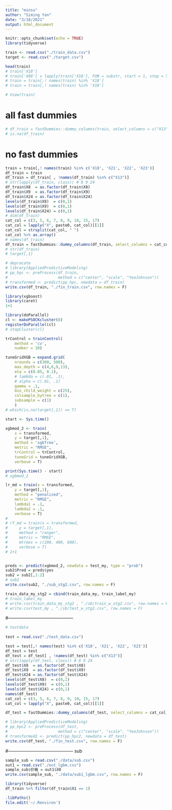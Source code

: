 ```yaml
---
title: "minsu"
author: "Siming Yan"
date: "3/18/2021"
output: html_document
---
```


```r
knitr::opts_chunk$set(echo = TRUE)
library(tidyverse)
```

```r
train <- read.csv("./train_data.csv")
target <- read.csv("./target.csv")
```

```r
head(train)
# train['X18']
# train['X88'] = lapply(train['X18'], FUN = substr, start = 1, stop = 5)
# train = train[,! names(train) %in% 'X18']
# train = train[,! names(train) %in% 'X18']

```

```r
# View(train)
```

# all fast dummies

```r
# df_train = fastDummies::dummy_columns(train, select_columns = c("X13", "X24", "X88", "X8", "X9"))
# is.na(df_train)
```

# no fast dummies

```r
train = train[,! names(train) %in% c('X18', 'X21', 'X22', 'X23')]
df_train = train
df_train = df_train[ , !names(df_train) %in% c("X13")]
# str(lapply(df_train, class)) # 8 9 24
df_train$X8  = as.factor(df_train$X8)
df_train$X9  = as.factor(df_train$X9)
df_train$X24 = as.factor(df_train$X24)
levels(df_train$X8)  = c(0,1)
levels(df_train$X9)  = c(0,1)
levels(df_train$X24) = c(0,1)
# dim(df_train)
cat_col = c(3, 5, 6, 7, 8, 9, 10, 15, 17)
cat_col = lapply("X", paste0, cat_col)[[1]]
cat_col = strsplit(cat_col, " ")
cat_col %>% as.array()
# names(df_train)
df_train = fastDummies::dummy_columns(df_train, select_columns = cat_col)
# str(df_train)
# target[,1]

```

```r
# depracate
# library(AppliedPredictiveModeling)
# pp_hpc <- preProcess(df_train, 
#                      method = c("center", "scale", "YeoJohnson"))
# transformed <- predict(pp_hpc, newdata = df_train)
write.csv(df_train, "./fin_train.csv", row.names = F)
```

```r
library(xgboost)
library(caret)
1+1
```


```r
library(doParallel)
cl <- makePSOCKcluster(8)
registerDoParallel(cl)
# stopCluster(cl)
```

 
```r
trControl = trainControl(
    method = 'cv',
    number = 10)
```

```r
tuneGridXGB = expand.grid(
    nrounds = c(300, 500),
    max_depth = c(4,6,9,13),
    eta = c(0.05, 0.1),
    # lambda = c(.01, .1),
    # alpha = c(.01, .1)
    gamma = .1,
    min_child_weight = c(25),
    colsample_bytree = c(1),
    subsample = c(1)
    )
# which(is.na(target[,1]) == T)
```


```r
start <- Sys.time()

xgbmod_2 <- train(
    x = transformed,
    y = target[,1],
    method = 'xgbTree',
    metric = "RMSE",
    trControl = trControl,
    tuneGrid = tuneGridXGB,
    verbose = T)

print(Sys.time() - start)
# xgbmod_2
```

```r
lr_md = train(x = transformed,
    y = target[,1],
    method = "penalized",
    metric = "RMSE",
    lambda1 = .1,
    lambda2 = .1,
    verbose = T) 
# 
# rf_md = train(x = transformed,
#     y = target[,1],
#     method = "ranger",
#     metric = "RMSE",
#     mtrees = c(200, 400, 600),
#     verbose = T) 
# 1+1
```

```r
 
```

```r
preds <- predict(xgbmod_2, newdata = test_my, type = "prob")
sub2$Pred = preds$yes
sub2 = sub2[,1:2]
# sub2
write.csv(sub2, "./sub_stg2.csv", row.names = F)
```


```r
train_data_my_stg2 = cbind(train_data_my, train_label_my)
# train_label_my
# write.csv(train_data_my_stg2 , "./sb/train_w_stg2.csv", row.names = F)
# write.csv(test_my , "./sb/test_w_stg2.csv", row.names = F)
```

#--------------------------------------------
```r
# testdata
 
test = read.csv("./test_data.csv")
```

```r
test = test[,! names(test) %in% c('X18', 'X21', 'X22', 'X23')]
df_test = test
df_test = df_test[ , !names(df_test) %in% c("X13")]
# str(lapply(df_test, class)) # 8 9 24
df_test$X8  = as.factor(df_test$X8)
df_test$X9  = as.factor(df_test$X9)
df_test$X24 = as.factor(df_test$X24)
levels(df_test$X8)  = c(0,1)
levels(df_test$X9)  = c(0,1)
levels(df_test$X24) = c(0,1)
names(df_test)
cat_col = c(3, 5, 6, 7, 8, 9, 10, 15, 17)
cat_col = lapply("X", paste0, cat_col)[[1]]

df_test = fastDummies::dummy_columns(df_test, select_columns = cat_col)

# library(AppliedPredictiveModeling)
# pp_hpc2 <- preProcess(df_test, 
#                      method = c("center", "scale", "YeoJohnson"))
# transformed2 <- predict(pp_hpc2, newdata = df_test)
write.csv(df_test, "./fin_test.csv", row.names = F)

```

#--------------------------------------------
sub

```r
sample_sub = read.csv("./data/sub.csv")
out1 = read.csv("./out_lgbm.csv")
sample_sub$价格 = out1$X0
write.csv(sample_sub, "./data/sub1_lgbm.csv", row.names = F)
```

```r
library(tidyverse)
df_train %>% filter(df_train$X1 == 1)

.libPaths()
file.edit('~/.Renviron')
```

